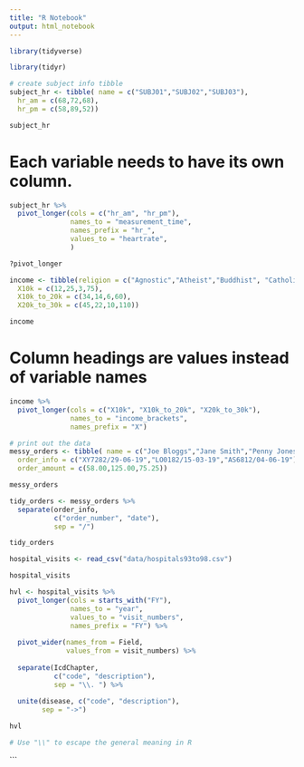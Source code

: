 ```yaml
---
title: "R Notebook"
output: html_notebook
---
```


```r
library(tidyverse)
```

```r
library(tidyr)
```

```r
# create subject info tibble
subject_hr <- tibble( name = c("SUBJ01","SUBJ02","SUBJ03"), 
  hr_am = c(68,72,68), 
  hr_pm = c(58,89,52))

subject_hr
```

# Each variable needs to have its own column.

```r
subject_hr %>%
  pivot_longer(cols = c("hr_am", "hr_pm"),
               names_to = "measurement_time",
               names_prefix = "hr_",
               values_to = "heartrate",
               )

?pivot_longer
```

```r
income <- tibble(religion = c("Agnostic","Atheist","Buddhist", "Catholic"), 
  X10k = c(12,25,3,75), 
  X10k_to_20k = c(34,14,6,60),
  X20k_to_30k = c(45,22,10,110))

income
```
# Column headings are values instead of variable names

```r
income %>%
  pivot_longer(cols = c("X10k", "X10k_to_20k", "X20k_to_30k"),
               names_to = "income_brackets",
               names_prefix = "X")
```

```r
# print out the data
messy_orders <- tibble( name = c("Joe Bloggs","Jane Smith","Penny Jones"), 
  order_info = c("XY7282/29-06-19","LO0182/15-03-19","AS6812/04-06-19"), 
  order_amount = c(58.00,125.00,75.25))

messy_orders
```

```r
tidy_orders <- messy_orders %>%
  separate(order_info,
           c("order_number", "date"),
           sep = "/")

tidy_orders
```

```r
hospital_visits <- read_csv("data/hospitals93to98.csv")

hospital_visits
```

```r
hvl <- hospital_visits %>%
  pivot_longer(cols = starts_with("FY"),
               names_to = "year",
               values_to = "visit_numbers",
               names_prefix = "FY") %>%
  
  pivot_wider(names_from = Field,
              values_from = visit_numbers) %>%
  
  separate(IcdChapter,
           c("code", "description"),
           sep = "\\. ") %>%
  
  unite(disease, c("code", "description"),
        sep = "->")

hvl

# Use "\\" to escape the general meaning in R
```

```

